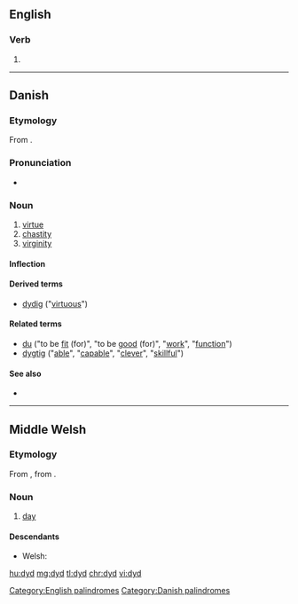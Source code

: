 ==English==

===Verb===
{{head|en|verb form}}

# {{obsolete spelling of|did|lang=en}}

[[Category:English palindromes]]

----

==Danish==

===Etymology===
From {{etyl|non|da}} {{term|dygð||virtue|lang=non}}.

===Pronunciation===
* {{IPA|/dyːd/|[d̥yðˀ]|lang=da}}

===Noun===
{{da-noun|en|er}}

# [[virtue]]
# [[chastity]]
# [[virginity]]

====Inflection====
{{da-noun-infl|en|er}}

====Derived terms====
* [[dydig]] ("[[virtuous]]")

====Related terms====
* [[du]] {{pos v}} ("to be [[fit]] (for)", "to be [[good]] (for)", "[[work]]", "[[function]]")
* [[dygtig]] {{pos a}} ("[[able]]", "[[capable]]", "[[clever]]", "[[skillful]]")

====See also====
* {{pedia|lang=da}}

[[Category:Danish palindromes]]

----

==Middle Welsh==

===Etymology===
From {{etyl|owl|wlm}} {{term|did|lang=owl}}, from {{etyl|cel-pro|wlm}} {{m|cel-pro|*dīyos||day}}.

===Noun===
{{head|wlm|noun|g=m}}

# [[day]]

====Descendants====
* Welsh: {{l|cy|dydd}}

[[hu:dyd]]
[[mg:dyd]]
[[tl:dyd]]
[[chr:dyd]]
[[vi:dyd]]